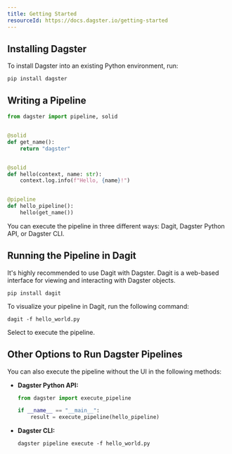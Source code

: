 ```yaml
---
title: Getting Started
resourceId: https://docs.dagster.io/getting-started
---
```


## Installing Dagster

To install Dagster into an existing Python environment, run:

```shell
pip install dagster
```

## Writing a Pipeline

```python fp=hello_world.py nu
from dagster import pipeline, solid


@solid
def get_name():
    return "dagster"


@solid
def hello(context, name: str):
    context.log.info(f"Hello, {name}!")


@pipeline
def hello_pipeline():
    hello(get_name())
```

You can execute the pipeline in three different ways: Dagit, Dagster Python API,
or Dagster CLI.

## Running the Pipeline in Dagit

It's highly recommended to use Dagit with Dagster. Dagit is a web-based
interface for viewing and interacting with Dagster objects.

```shell
pip install dagit
```

To visualize your pipeline in Dagit, run the following command:

```shell
dagit -f hello_world.py
```

Select <Screen opt="Playground,Launch Execution" /> to execute the pipeline.

## Other Options to Run Dagster Pipelines

You can also execute the pipeline without the UI in the following methods:

- **Dagster Python API:**

  ```python
  from dagster import execute_pipeline

  if __name__ == "__main__":
      result = execute_pipeline(hello_pipeline)
  ```

- **Dagster CLI:**

  ```shell
  dagster pipeline execute -f hello_world.py
  ```
